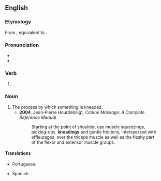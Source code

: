 ==English==
{{Wikipedia}}

===Etymology===
From {{inh|en|enm|knedynge}}; equivalent to {{af|en|knead|-ing}}.

===Pronunciation===
* {{IPA|/ˈniːdɪŋ/|lang=en}}
* {{homophones|needing|lang=en}}

===Verb===
{{head|en|present participle}}

# {{present participle of|knead|lang=en|nocat=1}}

===Noun===
{{en-noun}}

# The process by which something is kneaded.
#* '''2004''', Jean-Pierre Hourdebaigt, ''Canine Massage: A Complete Reference Manual''
#*: Starting at the point of shoulder, use muscle squeezings, picking-ups, '''kneadings''' and gentle frictions, interspersed with effleurages, over the triceps muscle as well as the fleshy part of the flexor and extensor muscle groups.

====Translations====
{{trans-top|the process of kneading}}
* Portuguese: {{t+|pt|sova|f}}
{{trans-mid}}
* Spanish: {{t+|es|amasado|m}}
{{trans-bottom}}